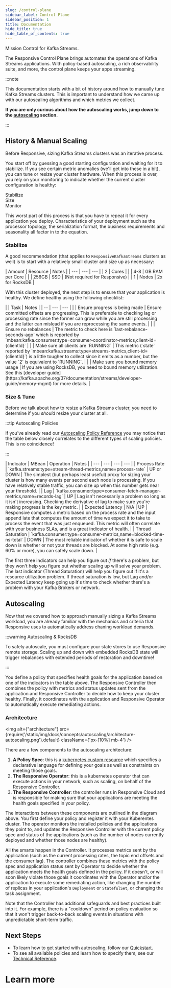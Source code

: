 ```yaml
---
slug: /control-plane
sidebar_label: Control Plane
sidebar_position: 1
title: Documentation
hide_title: true
hide_table_of_contents: true
---
```



<div className={'flex flex-col text-center items-center text-4xl font-heading'}>
    Mission Control for Kafka Streams<span className={'text-orange-500'}>.</span>
</div>

The Responsive Control Plane brings automates the operations of Kafka Streams applications. With policy-based autoscaling,
a rich observability suite, and more, the control plane keeps your apps streaming.

:::note

This documentation starts with a bit of history around how to manually tune Kafka
Streams clusters. This is important to understand how we came up with our autoscaling
algorithms and which metrics we collect.

**If you are only curious about how the autoscaling works, jump down to the
[autoscaling](#autoscaling) section.**

:::

## History & Manual Scaling

Before Responsive, sizing Kafka Streams clusters was an iterative process.

You start off by guessing a good starting configuration and waiting for it to stabilize.
If you see certain metric anomalies (we'll get into these in a bit), you can tune
or resize your cluster hardware. When this process is over, you rely on your monitoring
to indicate whether the current cluster configuration is healthy:

<div className={'flex items-center font-heading text-center gap-4 justify-center mb-6'}>
    <Section className={'w-28'}>Stabilize</Section>
    <Icons.arrowRight className={'w-4'}/>
    <Section className={'w-28'}>Size</Section>
    <Icons.arrowRight className={'w-4'}/>
    <Section className={'w-28'}>Monitor</Section>
</div>

This worst part of this process is that you have to repeat it for every application
you deploy. Characteristics of your deployment such as the processor topology, the
serialization format, the business requirements and seasonality all factor in to the
equation.

### Stabilize

A good recommendation (that applies to `ResponsiveKafkaStreams` clusters as well) is
to start with a relatively small cluster and size up as necessary:

<div className={'flex justify-center text-sm'}>
    | Amount | Resource | Notes |
    | --- | --- | --- |
    | 2 | Cores |  |
    | 4-8 | GB RAM per Core | |
    | 256GB | SSD | (Not required for Responsive) |
    | 1 | Nodes | 2x for RocksDB |
</div>

With this cluster deployed, the next step is to ensure that your application
is healthy. We define healthy using the following checklist:

<div className={'flex justify-center text-sm'}>
    | | Task | Notes |
    | -- | --- | --- |
    | <Icons.check/>  | Ensure progress is being made | Ensure committed offsets are progressing. This is preferable to checking lag or processing rate since the former can grow while you are still processing and the latter can mislead if you are reprocessing the same events. |
    | <Icons.check/>  | Ensure no rebalances | The metric to check here is `last-rebalance-seconds-ago` which is reported by `mbean:kafka.consumer:type=consumer-coordinator-metrics,client-id={clientId}` |
    | <Icons.check/>  | Make sure all clients are `RUNNING` | This metric (`state` reported by `mbean:kafka.streams:type=streams-metrics,client-id={clientId}`) is a little tougher to collect since it emits as a number, but the value `2` is equivalent to `RUNNING`. |
    | <Icons.check/> | Make sure you bound memory usage | If you are using RocksDB, you need to bound memory utilization. See this [developer guide](https://kafka.apache.org/37/documentation/streams/developer-guide/memory-mgmt) for more details. |
</div>

### Size & Tune

Before we talk about how to resize a Kafka Streams cluster, you need to determine if you _should_ resize your
cluster at all.

:::tip Autoscaling Policies

If you've already read our [Autoscaling Policy Reference](/control-plane/policies) you may notice
that the table below closely correlates to the different types of scaling policies. This is no
coincidence!

:::

<div className={'flex justify-center text-sm'}>
    | Indicator | MBean | Operation | Notes |
    | --- | --- | --- | --- |
    | Process Rate | `kafka.streams:type=stream-thread-metrics,name=process-rate` | UP or DOWN | The simplest (but perhaps least useful) proxy for sizing your cluster is how many events per second each node is processing. If you have relatively stable traffic, you can size up when this number gets near your threshold. |
    | Lag | `kafka.consumer:type=consumer-fetch-manager-metrics,name=records-lag` | UP | Lag isn't necessarily a problem so long as it isn't increasing. Checking the derivative of lag to make sure you're making progress is the key metric. |
    | Expected Latency | N/A | UP | Responsive computes a metric based on the process rate and the input append late that computes the amount of time we expect it to take to process the event that was just enqueued. This metric will often correlate with your business SLAs, and is a great indicator of health. |
    | Thread Saturation | `kafka.consumer:type=consumer-metrics,name=blocked-time-ns-total` | DOWN  | The most reliable indicator of whether it is safe to scale down is whether or not your threads are blocked. At some high ratio (e.g. 60% or more), you can safely scale down. |
</div>

The first three indicators can help you figure out _if_ there's a problem, but they won't help you figure out
whether scaling up will solve your problem. The last indicator (Thread Saturation) will help you figure out if
it's a resource utilization problem. If thread saturation is low, but Lag and/or Expected Latency keep going up
it's time to check whether there's a problem with your Kafka Brokers or network.

## Autoscaling

Now that we covered how to approach manually sizing a Kafka Streams workload, you are already
familiar with the mechanics and criteria that Responsive uses to automatically address chaning
workload demands.

:::warning Autoscaling & RocksDB

To safely autoscale, you must configure your state stores to use Responsive remote storage.
Scaling up and down with embedded RocksDB state will trigger rebalances with extended periods
of restoration and downtime!

:::

You define a policy that specifies health goals for the application based on one of the indicators
in the table above. The Responsive Controller then combines the policy with metrics and status
updates sent from the application and Responsive Controller to decide how to keep your cluster
healthy. Finally, it coordinates with the application and Responsive Operator to automatically
execute remediating actions.

### Architecture

<img
    alt={"architecture"}
    src={require('/static/img/docs/concepts/autoscaling/architecture-autoscaling.png').default}
    className={'px-[10%] mb-4'} />

There are a few components to the autoscaling architecture:

1. **A Policy Spec**: this is a [kubernetes custom resource](/control-plane/policies#custom-resource-specification)
which specifies a declarative language for defining your goals as well as constraints on
meeting those goals.
1. **The Responsive Operator**: this is a kubernetes operator that can execute actions in
your network, such as scaling, on behalf of the Responsive Controller.
1. **The Responsive Controller**: the controller runs in Responsive Cloud and is responsible
for making sure that your applications are meeting the health goals specified in your policy.

The interactions between these components are outlined in the diagram above. You first define
your policy and register it with your Kuberentes cluster. The operator monitors the installed
policies and the applications they point to, and updates the Responsive Controller with the
current policy spec and status of the applications (such as the number of nodes currently deployed
and whether those nodes are healthy).

All the smarts happen in the Controller. It processes metrics sent by the application (such as
the current processing rates, the topic end offsets and the consumer lag). The controller
combines these metrics with the policy spec and application status sent by Operator to decide
whether the application meets the health goals defined in the policy. If it doesn't, or will
soon likely violate those goals it coordinates with the Operator and/or the application to
execute some remediating action, like changing the number of replicas in your application's
`Deployment` or `StatefulSet`, or changing the task assignment.

Note that the Controller has additional safeguards and best practices built into it. For example,
there is a "cooldown" period on policy evaluation so that it won't trigger back-to-back scaling
events in situations with unpredictable short-term traffic.

## Next Steps

- To learn how to get started with autoscaling, follow our [Quickstart](/control-plane/quickstart).
- To see all available policies and learn how to specify them, see our [Technical Reference](/control-plane/policies).

# Learn more

<DocCardList />